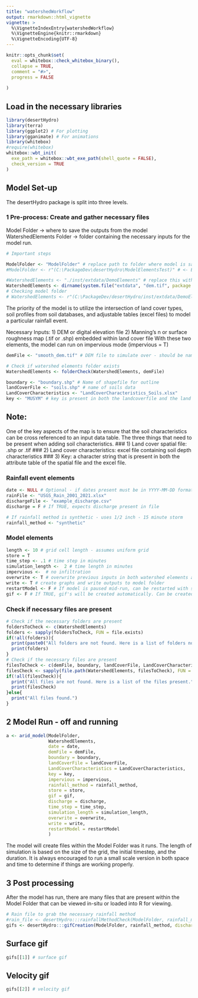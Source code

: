 ```yaml
---
title: "watershedWorkflow"
output: rmarkdown::html_vignette
vignette: >
  %\VignetteIndexEntry{watershedWorkflow}
  %\VignetteEngine{knitr::rmarkdown}
  %\VignetteEncoding{UTF-8}
---
```


```r

knitr::opts_chunk$set(
  eval = whitebox::check_whitebox_binary(),
  collapse = TRUE,
  comment = "#>",
  progress = FALSE
  
)
```

<!-- $$(K_{macro} -  K_{FieldCond}) {\frac{W_{surf}-Field_{cap}}{d_{soil}}} ({\frac{Sat_{mc} - Field_{cap}}{d_{soil} + K_{FieldCond}}})^{-1}$$ -->
<!-- $${\frac{W_{surf}-Field_{cap}}{d_{soil}}}$$ -->
<!-- $$ {\frac{Sat_{mc} - Field_{cap}}{d_{soil} + K_{FieldCond}}$$ -->
## Load in the necessary libraries
```r
library(desertHydro)
library(terra)
library(ggplot2) # For plotting
library(gganimate) # For animations
library(whitebox)
#require(whitebox)
whitebox::wbt_init(
  exe_path = whitebox::wbt_exe_path(shell_quote = FALSE),
  check_version = TRUE
)

```

## Model Set-up
The desertHydro package is split into three levels.

### 1 Pre-process: Create and gather necessary files
Model Folder -> where to save the outputs from the model
WatershedElements Folder -> folder containing the necessary inputs for the model run.


```r
# Important steps

ModelFolder <- "ModelFolder" # replace path to folder where model is saved
#ModelFolder <- r"(C:\PackageDev\desertHydro\ModelElementsTest)" # <- Example

#WatershedElements <- "./inst/extdata/DemoElements" # replace this with your watershed
WatershedElements <- dirname(system.file("extdata", "dem.tif", package = "desertHydro")) # replace this with your watershedelements folder
# Checking model folder
# WatershedElements <- r"(C:\PackageDev/desertHydro/inst/extdata/DemoElements/)" # replace this with your watershed elements folder

```

The priority of the model is to utilize the intersection of land cover types, 
soil profiles from soil databases, and adjustable tables (excel files) to model
a particular rainfall event. 

Necessary Inputs:
1) DEM or digital elevation file
2) Manning's n or surface roughness map (.tif or .shp) embedded within land cover file
With these two elements, the model can run on impervious mode (impervious = T)

```r

demFile <- "smooth_dem.tif" # DEM file to simulate over - should be named dem.tif

# Check if watershed elements folder exists
WatershedElements <- folderCheck(WatershedElements, demFile)

boundary <- "boundary.shp" # Name of shapefile for outline
landCoverFile <- "soils.shp" # name of soils data
LandCoverCharacteristics <- "LandCoverCharacteristics_Soils.xlsx"
key <- "MUSYM" # key is present in both the landcoverfile and the land cover characteristics
```

## Note: 
One of the key aspects of the map is to ensure that the soil characteristics
can be cross referenced to an input data table.
The three things that need to be present when adding soil characteristics.
### 1) Land cover spatial file: .shp or .tif
### 2) Land cover characteristics: excel file containing soil depth characteristics
### 3) Key: a character string that is present in both the attribute table of the spatial file
and the excel file.

### Rainfall event elements
```r
date <- NULL # Optional - if dates present must be in YYYY-MM-DD format
rainFile <- "USGS_Rain_2001_2021.xlsx"
dischargeFile <- "example_discharge.csv"
discharge = F # If TRUE, expects discharge present in file

# If rainfall method is synthetic - uses 1/2 inch - 15 minute storm
rainfall_method <- "synthetic" 
```

### Model elements
```r

length <- 10 # grid cell length - assumes uniform grid
store = T
time_step <- .1 # time step in minutes
simulation_length <-  2 # time length in minutes
impervious <-  # no infiltration
overwrite <- T # overwrite previous inputs in both watershed elements and model folder
write <- T # create graphs and write outputs to model folder
restartModel <- F # If model is paused mid-run, can be restarted with same inputs
gif <- F # If TRUE, gif's will be created automatically. Can be created at the end

```

### Check if necessary files are present
```r
# Check if the necessary folders are present
foldersToCheck <- c(WatershedElements)
folders <- sapply(foldersToCheck, FUN = file.exists)
if(!all(folders)){
  print(paste0("All folders are not found. Here is a list of folders not found."))
  print(folders)
}
# Check if the necessary files are present
filesToCheck <- c(demFile, boundary, landCoverFile, LandCoverCharacteristics, rainFile, dischargeFile)
filesCheck <- sapply(file.path(WatershedElements, filesToCheck), FUN = file.exists)
if(!all(filesCheck)){
  print("All files are not found. Here is a list of the files present.")
  print(filesCheck)
}else{
  print("All files found.")
}
```

## 2 Model Run - off and running
```r

a <- arid_model(ModelFolder,
                WatershedElements,
                date = date,
                demFile = demFile,
                boundary = boundary,
                landCoverFile = landCoverFile,
                LandCoverCharacteristics = LandCoverCharacteristics,
                key = key,
                impervious = impervious,
                rainfall_method = rainfall_method,
                store = store,
                gif = gif,
                discharge = discharge,
                time_step = time_step,
                simulation_length = simulation_length,
                overwrite = overwrite,
                write = write,
                restartModel = restartModel
                )

```
The model will create files within the Model Folder was it runs. The length of simulation
is based on the size of the grid, the initial timestep, and the duration. It is always encouraged
to run a small scale version in both space and time to determine if things are working properly.

## 3 Post processing

After the model has run, there are many files that are present within the Model Folder that
can be viewed in-situ or loaded into R for viewing.

```r
# Rain file to grab the necessary rainfall method
#rain_file <- desertHydro:::rainfallMethodCheck(ModelFolder, rainfall_method)
gifs <- desertHydro:::gifCreation(ModelFolder, rainfall_method, discharge = F, saveGraph = T)
```

## Surface gif
```r
gifs[[1]] # surface gif

```

## Velocity gif
```r
gifs[[2]] # velocity gif
```




